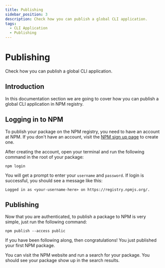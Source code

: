 ```yaml
---
title: Publishing
sidebar_position: 3
description: Check how you can publish a global CLI application.
tags:
  - CLI Application
  - Publishing
---
```


# Publishing

Check how you can publish a global CLI application.

## Introduction

In this documentation section we are going to cover how
you can publish a global CLI application in NPM registry.

## Logging in to NPM

To publish your package on the NPM registry, you need to 
have an account at NPM. If you don't have an account, 
visit the [NPM sign up page](https://www.npmjs.com/signup) 
to create one.

After creating the account, open your terminal and run the 
following command in the root of your package:

```shell
npm login
```

You will get a prompt to enter your `username` and `password`. 
If login is successful, you should see a message like this:

```shell
Logged in as <your-username-here> on https://registry.npmjs.org/.
```

## Publishing

Now that you are authenticated, to publish a package to NPM
is very simple, just run the following command:

```shell
npm publish --access public
```

If you have been following along, then congratulations! You 
just published your first NPM package.

You can visit the NPM website and run a search for your 
package. You should see your package show up in the search results.

